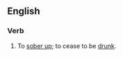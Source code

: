==English==
===Verb===
{{en-verb|inf=[[dry out]]|dries out|drying out|dried out}}
# To [[sober up]]; to cease to be [[drunk]].